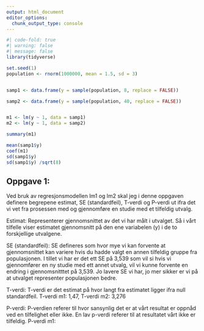 ```yaml
---
output: html_document
editor_options: 
  chunk_output_type: console
---
```

```r
#| code-fold: true
#| warning: false
#| message: false
library(tidyverse)

set.seed(1)
population <- rnorm(1000000, mean = 1.5, sd = 3)


samp1 <- data.frame(y = sample(population, 8, replace = FALSE))

samp2 <- data.frame(y = sample(population, 40, replace = FALSE))


m1 <- lm(y ~ 1, data = samp1)
m2 <- lm(y ~ 1, data = samp2)

summary(m1)

mean(samp1$y)
coef(m1)
sd(samp1$y)
sd(samp1$y) /sqrt(8)
```

## Oppgave 1:

Ved bruk av regresjonsmodellen lm1 og lm2 skal jeg i denne oppgaven definere begrepene estimat, SE (standardfeil), T-verdi og P-verdi ut ifra det vi vet fra prosessen med og gjennomføre en studie med et tilfeldig utvalg. 


Estimat: Representerer gjennomsnittet av det vi har målt i utvalget. Så i vårt tilfelle viser estimatet gjennomsnitt på den ene variabelen (y) i de to forskjellige utvalgene. 

SE (standardfeil): SE defineres som hvor mye vi kan forvente at gjennomsnittet kan variere hvis du hadde valgt en annen tilfeldig gruppe fra populasjonen. I tillet vi har er det ett SE på 3,539 som vil si hvis vi gjennomfører en ny studie med ett annet utvalg, vil vi kunne forvente en endring i gjennomsnitttet på 3,539. Jo lavere SE vi har, jo mer sikker er vi på at utvalget representer populasjonen bedre. 

T-verdi: T-verdi er det estimat på hvor langt fra estimatet ligger ifra null standardfeil. T-verdi m1: 1,47, T-verdi m2: 3,276

P-verdi: P-verdien referer til hvor sansynlig det er at vårt resultat er oppnåd ved en tilfelighet eller ikke. En lav p-verdi referer til at resultatet vårt ikke er tilfeldig. P-verdi m1: 

